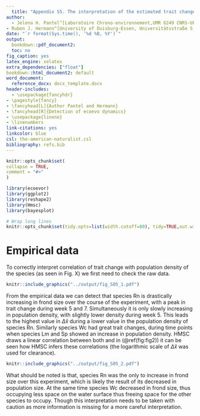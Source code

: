 ```yaml
---
  title: "Appendix S5. The interpretation of the estimated trait change beta"
author:
  - Jelena H. Pantel^[Laboratoire Chrono-environnement,UMR 6249 CNRS-UFC, 16 Route de Gray, 25030 Besançon cedex, France, jelena.pantel@univ-fcomte.fr]
- Ruben J. Hermann^[University of Duisburg-Essen, Universitätsstraße 5, 45141 Essen, Germany, ruben.hermann@uni-due.de]
date: "`r format(Sys.time(), '%d %B, %Y')`"
output:
  bookdown::pdf_document2:
  toc: no
fig_caption: yes
latex_engine: xelatex
extra_dependencies: ["float"]
bookdown::html_document2: default
word_document:
  reference_docx: docx_template.docx
header-includes:
  - \usepackage{fancyhdr}
- \pagestyle{fancy}
- \fancyhead[L]{Author Pantel and Hermann}
- \fancyhead[R]{Detection of ecoevo dynamics}
- \usepackage{lineno}
- \linenumbers
link-citations: yes
linkcolor: blue
csl: the-american-naturalist.csl
bibliography: refs.bib
---
```

  
  ```r
knitr::opts_chunk$set(
  collapse = TRUE,
  comment = "#>"
)
```
```r
library(ecoevor)
library(ggplot2)
library(reshape2)
library(Hmsc)
library(bayesplot)
```
```r
# Wrap long lines
knitr::opts_chunk$set(tidy.opts=list(width.cutoff=80), tidy=TRUE,out.width="50%")
```

# Empirical data

To correctly interpret correlation of trait change with population density of the species (as seen in Fig. X) we first need to check the raw data.

```r
knitr::include_graphics("../output/fig_S05_1.pdf")
```

From the empirical data we can detect that species Rn is drastically increasing in frond size over the course of the experiment, with a peak in trait change during week 5 and 7. Simultaneously it is only slowly increasing in population density, with slightly lower density during week 5. This leads to the highest value in $\Delta \hat{x}$ during a lower value in the population density of species Rn. Similarly species Wc had great trait changes, during time points when species Lm and Sp showed an increase in population density. HMSC draws a linear correlation between both and in (\@ref(fig:fig2)) it can be seen how HMSC infers these correlations (the logarithmic scale of $\Delta \hat{x}$ was used for clearance).

```r
knitr::include_graphics("../output/fig_S05_2.pdf")
```

What should be noted is that, species Rn was the only to increase in frond size over this experiment, which is likely the result of its decreased in population size. At the same time species Wc decreased in frond size, thus occupying less space on the water surface thus freeing space for the other species to occupy. Though this interpretation needs to be taken with caution as more information is missing for a more careful interpretation.
